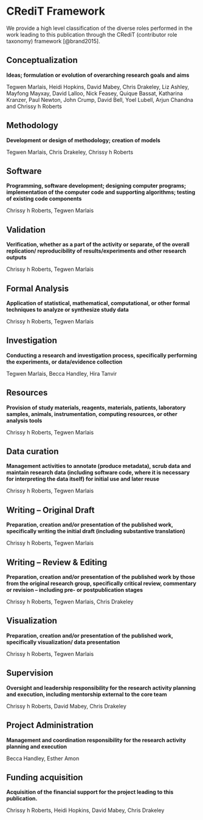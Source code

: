 # CRediT Framework

We provide a high level classification of the diverse roles performed in the work leading to this publication through the CRediT (contributor role taxonomy) framework [@brand2015].

## Conceptualization

**Ideas; formulation or evolution of overarching research goals and aims**

Tegwen Marlais, Heidi Hopkins, David Mabey, Chris Drakeley, Liz Ashley, Mayfong Mayxay, David Lalloo, Nick Feasey, Quique Bassat, Katharina Kranzer, Paul Newton, John Crump, David Bell, Yoel Lubell, Arjun Chandna and Chrissy h Roberts

## Methodology

**Development or design of methodology; creation of models**

Tegwen Marlais, Chris Drakeley, Chrissy h Roberts

## Software

**Programming, software development; designing computer programs; implementation of the computer code and supporting algorithms; testing of existing code components**

Chrissy h Roberts, Tegwen Marlais

## Validation

**Verification, whether as a part of the activity or separate, of the overall replication/ reproducibility of results/experiments and other research outputs**

Chrissy h Roberts, Tegwen Marlais

## Formal Analysis

**Application of statistical, mathematical, computational, or other formal techniques to analyze or synthesize study data**

Chrissy h Roberts, Tegwen Marlais

## Investigation

**Conducting a research and investigation process, specifically performing the experiments, or data/evidence collection**

Tegwen Marlais, Becca Handley, Hira Tanvir

## Resources

**Provision of study materials, reagents, materials, patients, laboratory samples, animals, instrumentation, computing resources, or other analysis tools**

Chrissy h Roberts, Tegwen Marlais

## Data curation

**Management activities to annotate (produce metadata), scrub data and maintain research data (including software code, where it is necessary for interpreting the data itself) for initial use and later reuse**

Chrissy h Roberts, Tegwen Marlais

## Writing -- Original Draft

**Preparation, creation and/or presentation of the published work, specifically writing the initial draft (including substantive translation)**

Chrissy h Roberts, Tegwen Marlais

## Writing -- Review & Editing

**Preparation, creation and/or presentation of the published work by those from the original research group, specifically critical review, commentary or revision -- including pre- or postpublication stages**

Chrissy h Roberts, Tegwen Marlais, Chris Drakeley

## Visualization

**Preparation, creation and/or presentation of the published work, specifically visualization/ data presentation**

Chrissy h Roberts, Tegwen Marlais

## Supervision

**Oversight and leadership responsibility for the research activity planning and execution, including mentorship external to the core team**

Chrissy h Roberts, David Mabey, Chris Drakeley

## Project Administration

**Management and coordination responsibility for the research activity planning and execution**

Becca Handley, Esther Amon

## Funding acquisition

**Acquisition of the financial support for the project leading to this publication.**

Chrissy h Roberts, Heidi Hopkins, David Mabey, Chris Drakeley
